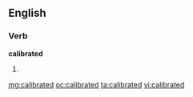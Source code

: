 ==English==

===Verb===
'''calibrated'''

# {{past of|[[calibrate]]}}

[[mg:calibrated]]
[[oc:calibrated]]
[[ta:calibrated]]
[[vi:calibrated]]